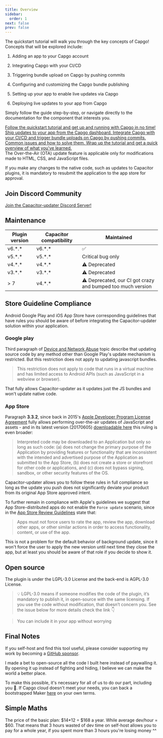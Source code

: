```yaml
---
title: Overview 
sidebar:
  order: 1
next: false
prev: false
---
```



The quickstart tutorial will walk you through the key concepts of Capgo! Concepts that will be explored include:

<Steps>

1. Adding an app to your Capgo account

2. Integrating Capgo with your CI/CD

3. Triggering bundle upload on Capgo by pushing commits 

4. Configuring and customizing the Capgo bundle publishing

5. Setting up your app to enable live updates via Capgo

6. Deploying live updates to your app from Capgo

</Steps>

Simply follow the guide step-by-step, or navigate directly to the documentation for the component that interests you.


<CardGrid stagger>
  <a href="/docs/getting-started/add-an-app/" ><Card title="Start the Tutorial" icon="rocket" >
    Follow the quickstart tutorial and get up and running with Capgo in no time!
  </Card></a>
  <a href="/docs/getting-started/deploy/"><Card title="Ship updates" icon="pencil">
    Ship updates to your app from the Capgo dashboard.
  </Card></a>
  <a href="/docs/getting-started/cicd-integration/"><Card title="Automate updates" icon="pencil">
    Integrate Capgo with your CI/CD and trigger bundle uploads on Capgo by pushing commits.
  </Card></a>
  <a href="/docs/getting-started/trouble-shooting"><Card title="Trouble Shooting" icon="open-book">
    Common issues and how to solve them.
  </Card></a>
  <a href="/docs/getting-started/wrap-up/"><Card title="Wrap Up" icon="pencil">
    Wrap up the tutorial and get a quick overview of what you've learned.
  </Card></a>
</CardGrid>

<Aside type="tip">
The Over-the-Air (OTA) update feature is applicable only for modifications made to HTML, CSS, and JavaScript files.

If you make any changes to the native code, such as updates to Capacitor plugins, it is mandatory to resubmit the application to the app store for approval.
</Aside>

## Join Discord Community

[Join the Capacitor-updater Discord Server!](https://discord.com/invite/VnYRvBfgA6)

## Maintenance

| Plugin version | Capacitor compatibility | Maintained        |
| -------------- | ----------------------- | ----------------- |
| v6.\*.\*       | v6.\*.\*                | ✅                 |
| v5.\*.\*       | v5.\*.\*                | Critical bug only |
| v4.\*.\*       | v4.\*.\*                | ⚠️ Deprecated |
| v3.\*.\*       | v3.\*.\*                | ⚠️ Deprecated     |
| > 7            | v4.\*.\*                | ⚠️ Deprecated, our CI got crazy and bumped too much version     |

## Store Guideline Compliance

Android Google Play and iOS App Store have corresponding guidelines that have rules you should be aware of before integrating the Capacitor-updater solution within your application.

### Google play

Third paragraph of [Device and Network Abuse](https://support.google.com/googleplay/android-developer/answer/9888379/?hl=en) topic describe that updating source code by any method other than Google Play's update mechanism is restricted. But this restriction does not apply to updating javascript bundles.
> This restriction does not apply to code that runs in a virtual machine and has limited access to Android APIs (such as JavaScript in a webview or browser).

That fully allows Capacitor-updater as it updates just the JS bundles and won't update native code.

### App Store

Paragraph **3.3.2**, since back in 2015's [Apple Developer Program License Agreement](https://developer.apple.com/programs/ios/information/) fully allows performing over-the-air updates of JavaScript and assets -  and in its latest version (20170605) [downloadable here](https://developer.apple.com/terms/) this ruling is even broader:

> Interpreted code may be downloaded to an Application but only so long as such code: (a) does not change the primary purpose of the Application by providing features or functionality that are inconsistent with the intended and advertised purpose of the Application as submitted to the App Store, (b) does not create a store or storefront for other code or applications, and (c) does not bypass signing, sandbox, or other security features of the OS.

Capacitor-updater allows you to follow these rules in full compliance so long as the update you push does not significantly deviate your product from its original App Store approved intent.

To further remain in compliance with Apple's guidelines we suggest that App Store-distributed apps do not enable the `Force update` scenario, since in the [App Store Review Guidelines](https://developer.apple.com/app-store/review/guidelines/) state that:

> Apps must not force users to rate the app, review the app, download other apps, or other similar actions in order to access functionality, content, or use of the app.

This is not a problem for the default behavior of background update, since it won't force the user to apply the new version until next time they close the app, but at least you should be aware of that role if you decide to show it.

## Open source

The plugin is under the LGPL-3.0 License and the back-end is AGPL-3.0 License.

> 💡 LGPL-3.0 means if someone modifies the code of the plugin, it’s mandatory to publish it, in open-source with the same licensing. If you use the code without modification, that doesn’t concern you. See the issue below for more details check the link 👇

<LinkCard
	title="Licensing?"
	href="https://github.com/Cap-go/capacitor-updater/issues/7"
/>


<LinkCard
	title="Try GPTS Capgo to Get help instead of reading  the docs"
	href="https://chat.openai.com/g/g-3dMwHbF2w-capgo-doc-gpt"
/>


> You can include it in your app without worrying

## Final Notes

If you self-host and find this tool useful, please consider supporting my work by becoming a [GitHub sponsor](https://github.com/sponsors/riderx/).

I made a bet to open-source all the code I built here instead of paywalling it. By opening it up instead of fighting and hiding, I believe we can make the world a better place.

To make this possible, it's necessary for all of us to do our part, including you 🥹. If Capgo cloud doesn't meet your needs, you can back a bootstrapped Maker [here](https://github.com/sponsors/riderx/) on your own terms.

## Simple Maths

The price of the basic plan: $14*12 = $168 a year.
While average dev/hour = $60.
That means that 3 hours wasted of dev time on self-host allows you to pay for a whole year, if you spent more than 3 hours you're losing money ^^
